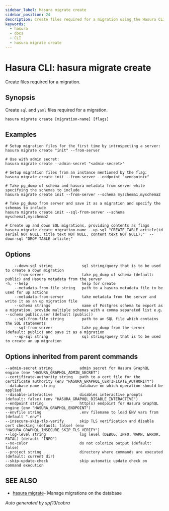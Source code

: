 ```yaml
---
sidebar_label: hasura migrate create
sidebar_position: 24
description: Create files required for a migration using the Hasura CLI
keywords:
  - hasura
  - docs
  - CLI
  - hasura migrate create
---
```


# Hasura CLI: hasura migrate create

Create files required for a migration.

## Synopsis

Create `sql` and `yaml` files required for a migration.

```
hasura migrate create [migration-name] [flags]
```

## Examples

```
# Setup migration files for the first time by introspecting a server:
hasura migrate create "init" --from-server

# Use with admin secret:
hasura migrate create --admin-secret "<admin-secret>"

# Setup migration files from an instance mentioned by the flag:
hasura migrate create init --from-server --endpoint "<endpoint>"

# Take pg_dump of schema and hasura metadata from server while specifying the schemas to include
hasura migrate create init --from-server --schema myschema1,myschema2

# Take pg_dump from server and save it as a migration and specify the schemas to include
hasura migrate create init --sql-from-server --schema myschema1,myschema2

# Create up and down SQL migrations, providing contents as flags
hasura migrate create migration-name --up-sql "CREATE TABLE article(id serial NOT NULL, title text NOT NULL, content text NOT NULL);"  --down-sql "DROP TABLE article;"
```

## Options

```
    --down-sql string             sql string/query that is to be used to create a down migration
    --from-server                 take pg_dump of schema (default: public) and Hasura metadata from the server
-h, --help                        help for create
    --metadata-from-file string   path to a hasura metadata file to be used for up actions
    --metadata-from-server        take metadata from the server and write it as an up migration file
    --schema strings              name of Postgres schema to export as a migration. provide multiple schemas with a comma separated list e.g. --schema public,user (default [public])
    --sql-from-file string        path to an SQL file which contains the SQL statements
    --sql-from-server             take pg_dump from the server (default: public) and save it as a migration
    --up-sql string               sql string/query that is to be used to create an up migration
```

## Options inherited from parent commands

```
--admin-secret string            admin secret for Hasura GraphQL engine (env "HASURA_GRAPHQL_ADMIN_SECRET")
--certificate-authority string   path to a cert file for the certificate authority (env "HASURA_GRAPHQL_CERTIFICATE_AUTHORITY")
--database-name string           database on which operation should be applied
--disable-interactive            disables interactive prompts (default: false) (env "HASURA_GRAPHQL_DISABLE_INTERACTIVE")
--endpoint string                http(s) endpoint for Hasura GraphQL engine (env "HASURA_GRAPHQL_ENDPOINT")
--envfile string                 .env filename to load ENV vars from (default ".env")
--insecure-skip-tls-verify       skip TLS verification and disable cert checking (default: false) (env "HASURA_GRAPHQL_INSECURE_SKIP_TLS_VERIFY")
--log-level string               log level (DEBUG, INFO, WARN, ERROR, FATAL) (default "INFO")
--no-color                       do not colorize output (default: false)
--project string                 directory where commands are executed (default: current dir)
--skip-update-check              skip automatic update check on command execution
```

## SEE ALSO

- [hasura migrate](/graphql/core/hasura-cli/hasura_migrate.mdx)- Manage migrations on the database

_Auto generated by spf13/cobra_
